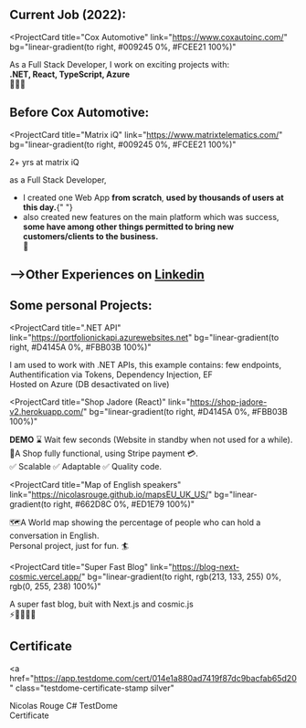 
## Current Job (2022):

<ProjectCard
  title="Cox Automotive"
  link="https://www.coxautoinc.com/"
  bg="linear-gradient(to right, #009245 0%, #FCEE21 100%)"
>
  As a Full Stack Developer, I work on exciting projects with: 
  <br />
  <b>.NET, React, TypeScript, Azure</b>
  <br />
    🚕🚚🚁

</ProjectCard>

## Before Cox Automotive:

<ProjectCard
  title="Matrix iQ"
  link="https://www.matrixtelematics.com/"
  bg="linear-gradient(to right, #009245 0%, #FCEE21 100%)"
>
  2+ yrs at matrix iQ 
  
  as a Full Stack Developer,

  <ul>
    <li>
      I created one Web App <b>from scratch</b>, <b>used by thousands of
      users at this day.</b>{" "}
    </li>
    <li>
      also created new features on the main platform which was success, <b>some have among other things permitted to
      bring new customers/clients to the business.</b>
    </li>
    🚙
  </ul>
</ProjectCard>

## -->Other Experiences on [Linkedin](https://www.linkedin.com/in/nicolas-rouge777/)

## Some personal Projects:

<ProjectCard
  title=".NET API"
  link="https://portfolionickapi.azurewebsites.net"
  bg="linear-gradient(to right, #D4145A 0%, #FBB03B 100%)"
>

  I am used to work with .NET APIs, this example contains: few endpoints, Authentification via Tokens, Dependency Injection, EF
  <br />
    Hosted on Azure (DB desactivated on live)

</ProjectCard>

<ProjectCard
  title="Shop Jadore (React)"
  link="https://shop-jadore-v2.herokuapp.com/"
  bg="linear-gradient(to right, #D4145A 0%, #FBB03B 100%)"
>
  <b>DEMO</b> ⌛ Wait few seconds (Website in standby when not used for a
  while).
  <br />
  🛒A Shop fully functional, using Stripe payment 💳.
  <br />✅ Scalable ✅ Adaptable ✅ Quality code.
</ProjectCard>

<ProjectCard
  title="Map of English speakers"
  link="https://nicolasrouge.github.io/mapsEU_UK_US/"
  bg="linear-gradient(to right, #662D8C 0%, #ED1E79 100%)"
>
  🗺️A World map showing the percentage of people who can hold a conversation in
  English.
  <br />
  Personal project, just for fun. 🏄
</ProjectCard>

<ProjectCard
  title="Super Fast Blog"
  link="https://blog-next-cosmic.vercel.app/"
  bg="linear-gradient(to right, rgb(213, 133, 255) 0%, rgb(0, 255, 238) 100%)"
>
  A super fast blog, buit with Next.js and cosmic.js
  <br />
  ⚡️🏃🏻💨💨
</ProjectCard>

## Certificate

<a
  href="https://app.testdome.com/cert/014e1a880ad7419f87dc9bacfab65d20"
  class="testdome-certificate-stamp silver"
>
  <span class="testdome-certificate-name">Nicolas Rouge</span>
  <span class="testdome-certificate-test-name">C# </span>
  <span class="testdome-certificate-card-logo">
    TestDome
    <br />
    Certificate
  </span>
</a>